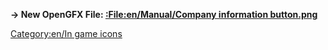 '''→ New OpenGFX File: [[:File:en/Manual/Company information button.png]]'''
[[Category:en/In game icons]]